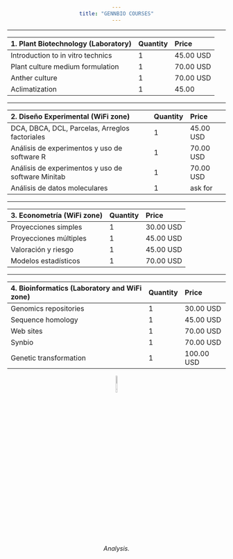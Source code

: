 ```yaml
---
title: "GENNBIO COURSES"
---
```

___
<style>
body {text-align: center}
</style>

| 1. Plant Biotechnology (Laboratory) | Quantity | Price |
|:-|:-|:-|
| Introduction to in vitro technics | 1 | 45.00 USD |
| Plant culture medium formulation | 1 | 70.00 USD |
| Anther culture | 1 | 70.00 USD |
| Aclimatization   | 1 | 45.00 |
___ 
| 2. Diseño Experimental (WiFi zone) | Quantity | Price |
|:-|:-|:-|
| DCA, DBCA, DCL, Parcelas, Arreglos factoriales  | 1 | 45.00 USD |
| Análisis de experimentos y uso de software R | 1 | 70.00 USD |
| Análisis de experimentos y uso de software Minitab | 1 | 70.00 USD |
| Análisis de datos moleculares | 1 | ask for |
___
| 3. Econometría (WiFi zone) | Quantity | Price |
|:-|:-|:-|
| Proyecciones simples  | 1 | 30.00 USD |
| Proyecciones múltiples | 1 | 45.00 USD |
| Valoración y riesgo | 1 | 45.00 USD |
| Modelos estadísticos | 1 | 70.00 USD |
___
4. Bioinformatics (Laboratory and WiFi zone)  | Quantity | Price |
|:-|:-|:-|
| Genomics repositories  | 1 | 30.00 USD |
| Sequence homology | 1 | 45.00 USD |
| Web sites | 1 | 70.00 USD |
| Synbio | 1 | 70.00 USD |
| Genetic transformation | 1 | 100.00 USD |

![*Analysis.*](C:\Users\Dell\Desktop\GENNBIO.github.io\Gel_NN.jpg){width=10%}






